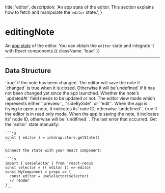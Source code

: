   title: 'editor',
  description: 'An app state of the editor. This section explains how to fetch and manipulate the `editor` state.',
}

# editingNote

An [app state](/guides/flux-architecture) of the editor.
You can obtain the `editor` state and integrate it with React components.{{ className: 'lead' }}


---

## Data Structure

<Row>
  <Col>
    <Properties>
      <Property name="changed" type="boolean | undefined">
        `true` if the note has been changed. 
        The editor will save the note if `changed` is true when it is closed.
        Otherwise it will be`undefined` if it has not been changed yet since the app launched.
      </Property>
      <Property name="needsUpdatingDate" type="boolean | undefined">
        Whether the note's `updatedAt` field needs to be updated or not.
      </Property>
      <Property name="viewMode" type="'preview' | 'sideBySide' | 'edit'">
        The editor view mode which represents either `'preview'`, `'sideBySide'` or `'edit'`.
      </Property>
      <Property name="openingNoteId" type="string | undefined">
        When the app is trying to open a note, it indicates its' note ID, otherwise `undefined``.
      </Property>
      <Property name="readOnly" type="boolean | undefined">
        true if the editor is in read only mode.
      </Property>
      <Property name="savingNoteId" type="string | undefined">
        When the app is saving the note, it indicates its' node ID, otherwise will be `undifined``.
      </Property>
      <Property name="lastError" type="AssistiveError | null">
        The last error that occurred.
      </Property>   
    </Properties>
  </Col>
  <Col sticky>
    Get the `editor` state manually:

    ```js
    const { editor } = inkdrop.store.getState()
    ```

    Connect the state with your React component:

    ```js
    import { useSelector } from 'react-redux'
    const selector = ({ editor }) => editor
    const MyComponent = props => {
      const editor = useSelector(selector)
      // render
    }
    ```
  </Col>
</Row>
